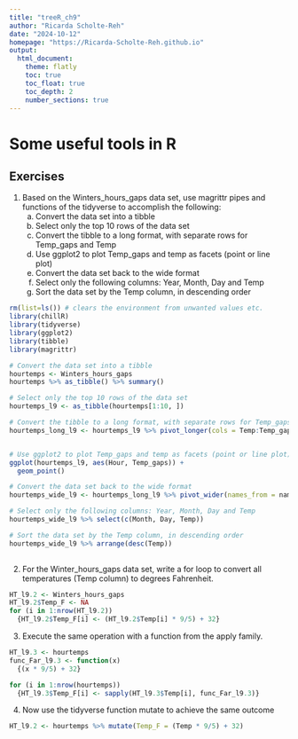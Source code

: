 ```yaml
---
title: "treeR_ch9"
author: "Ricarda Scholte-Reh"
date: "2024-10-12"
homepage: "https://Ricarda-Scholte-Reh.github.io"
output:
  html_document:
    theme: flatly
    toc: true
    toc_float: true
    toc_depth: 2
    number_sections: true
---
```


# Some useful tools in R

## Exercises

1. Based on the Winters_hours_gaps data set, use magrittr pipes and functions of the tidyverse to accomplish the following:
    a. Convert the data set into a tibble
    b. Select only the top 10 rows of the data set
    c. Convert the tibble to a long format, with separate rows for Temp_gaps and Temp
    d. Use ggplot2 to plot Temp_gaps and temp as facets (point or line plot)
    e. Convert the data set back to the wide format
    f. Select only the following columns: Year, Month, Day and Temp
    g. Sort the data set by the Temp column, in descending order

```r
rm(list=ls()) # clears the environment from unwanted values etc.
library(chillR)
library(tidyverse)
library(ggplot2)
library(tibble)
library(magrittr)

# Convert the data set into a tibble
hourtemps <- Winters_hours_gaps
hourtemps %>% as_tibble() %>% summary() 

# Select only the top 10 rows of the data set
hourtemps_l9 <- as_tibble(hourtemps[1:10, ])

# Convert the tibble to a long format, with separate rows for Temp_gaps and Temp
hourtemps_long_l9 <- hourtemps_l9 %>% pivot_longer(cols = Temp:Temp_gaps)


# Use ggplot2 to plot Temp_gaps and temp as facets (point or line plot)
ggplot(hourtemps_l9, aes(Hour, Temp_gaps)) +
  geom_point()

# Convert the data set back to the wide format
hourtemps_wide_l9 <- hourtemps_long_l9 %>% pivot_wider(names_from = name)

# Select only the following columns: Year, Month, Day and Temp
hourtemps_wide_l9 %>% select(c(Month, Day, Temp))

# Sort the data set by the Temp column, in descending order
hourtemps_wide_l9 %>% arrange(desc(Temp))
    
```

2. For the Winter_hours_gaps data set, write a for loop to convert all temperatures (Temp column) to degrees Fahrenheit.

```r
HT_l9.2 <- Winters_hours_gaps
HT_l9.2$Temp_F <- NA
for (i in 1:nrow(HT_l9.2))
  {HT_l9.2$Temp_F[i] <- (HT_l9.2$Temp[i] * 9/5) + 32}
```

3. Execute the same operation with a function from the apply family.

```r
HT_l9.3 <- hourtemps
func_Far_l9.3 <- function(x)
  {(x * 9/5) + 32}

for (i in 1:nrow(hourtemps))
  {HT_l9.3$Temp_F[i] <- sapply(HT_l9.3$Temp[i], func_Far_l9.3)}
```

4. Now use the tidyverse function mutate to achieve the same outcome

```r
HT_l9.2 <- hourtemps %>% mutate(Temp_F = (Temp * 9/5) + 32)
```

